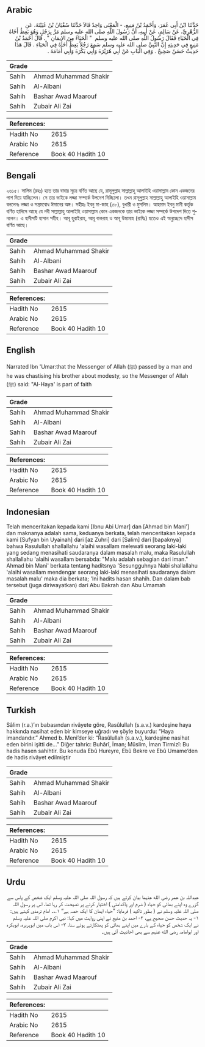 ## Arabic


<div dir="rtl" lang="ar" style={{fontSize:'larger',backgroundColor:'#f8f9fa',padding:20}}>
حَدَّثَنَا ابْنُ أَبِي عُمَرَ، وَأَحْمَدُ بْنُ مَنِيعٍ، - الْمَعْنَى وَاحِدٌ قَالاَ حَدَّثَنَا سُفْيَانُ بْنُ عُيَيْنَةَ، عَنِ الزُّهْرِيِّ، عَنْ سَالِمٍ، عَنْ أَبِيهِ، أَنَّ رَسُولَ اللَّهِ صلى الله عليه وسلم مَرَّ بِرَجُلٍ وَهُوَ يَعِظُ أَخَاهُ فِي الْحَيَاءِ فَقَالَ رَسُولُ اللَّهِ صلى الله عليه وسلم ‏ "‏ الْحَيَاءُ مِنَ الإِيمَانِ ‏"‏ ‏.‏ قَالَ أَحْمَدُ بْنُ مَنِيعٍ فِي حَدِيثِهِ إِنَّ النَّبِيَّ صلى الله عليه وسلم سَمِعَ رَجُلاً يَعِظُ أَخَاهُ فِي الْحَيَاءِ ‏.‏ قَالَ هَذَا حَدِيثٌ حَسَنٌ صَحِيحٌ ‏.‏ وَفِي الْبَابِ عَنْ أَبِي هُرَيْرَةَ وَأَبِي بَكْرَةَ وَأَبِي أُمَامَةَ ‏.‏
</div>
<div style={{backgroundColor:'#f8f9fa',padding:20, marginBottom: 10}}><table> <thead> <tr> <th>Grade</th> <th></th> </tr> </thead> <tbody> <tr><td>Sahih</td><td>Ahmad Muhammad Shakir</td></tr><tr><td>Sahih</td><td>Al-Albani</td></tr><tr><td>Sahih</td><td>Bashar Awad Maarouf</td></tr><tr><td>Sahih</td><td>Zubair Ali Zai</td></tr></tbody></table><table> <thead> <tr> <th>References:</th> <th></th> </tr> </thead> <tbody><tr><td>Hadith No</td><td>2615</td></tr><tr><td>Arabic No</td><td>2615</td></tr><tr><td>Reference</td><td>Book 40 Hadith 10</td></tr></tbody></table></div>

## Bengali


<div dir="ltr" lang="bn" style={{fontSize:'larger',backgroundColor:'#f8f9fa',padding:20}}>
২৬১৫। সালিম (রহঃ) হতে তার বাবার সূত্রে বর্ণিত আছে যে, রাসূলুল্লাহ সাল্লাল্লাহু আলাইহি ওয়াসাল্লাম কোন একজনের পাশ দিয়ে যাচ্ছিলেন। সে তার ভাইকে লজ্জা সম্পর্কে উপদেশ দিচ্ছিলো। তখন রাসূলুল্লাহ সাল্লাল্লাহু আলাইহি ওয়াসাল্লাম বললেনঃ লজ্জা ও সন্ত্ৰমবোধ ঈমানের অঙ্গ। সহীহঃ ইবনু মা-জাহ (৫৮), বুখারী ও মুসলিম। আহমাদ ইবনু মানী কর্তৃক বর্ণিত হাদিসে আছে যে নবী সাল্লাল্লাহু আলাইহি ওয়াসাল্লাম কোন একজনকে তার ভাইকে লজ্জা সম্পর্কে উপদেশ দিতে শুনলেন। এ হাদীসটি হাসান সহীহ। আবূ হুরাইরাহ, আবূ বাকরাহ ও আবূ উমামাহ (রাযিঃ) হতেও এই অনুচ্ছেদে হাদীস বর্ণিত আছে।
</div>
<div style={{backgroundColor:'#f8f9fa',padding:20, marginBottom: 10}}><table> <thead> <tr> <th>Grade</th> <th></th> </tr> </thead> <tbody> <tr><td>Sahih</td><td>Ahmad Muhammad Shakir</td></tr><tr><td>Sahih</td><td>Al-Albani</td></tr><tr><td>Sahih</td><td>Bashar Awad Maarouf</td></tr><tr><td>Sahih</td><td>Zubair Ali Zai</td></tr></tbody></table><table> <thead> <tr> <th>References:</th> <th></th> </tr> </thead> <tbody><tr><td>Hadith No</td><td>2615</td></tr><tr><td>Arabic No</td><td>2615</td></tr><tr><td>Reference</td><td>Book 40 Hadith 10</td></tr></tbody></table></div>

## English


<div dir="ltr" lang="en" style={{fontSize:'larger',backgroundColor:'#f8f9fa',padding:20}}>
Narrated Ibn 'Umar:that the Messenger of Allah (ﷺ) passed by a man and he was chastising his brother about modesty, so the Messenger of Allah (ﷺ) said: "Al-Haya' is part of faith
</div>
<div style={{backgroundColor:'#f8f9fa',padding:20, marginBottom: 10}}><table> <thead> <tr> <th>Grade</th> <th></th> </tr> </thead> <tbody> <tr><td>Sahih</td><td>Ahmad Muhammad Shakir</td></tr><tr><td>Sahih</td><td>Al-Albani</td></tr><tr><td>Sahih</td><td>Bashar Awad Maarouf</td></tr><tr><td>Sahih</td><td>Zubair Ali Zai</td></tr></tbody></table><table> <thead> <tr> <th>References:</th> <th></th> </tr> </thead> <tbody><tr><td>Hadith No</td><td>2615</td></tr><tr><td>Arabic No</td><td>2615</td></tr><tr><td>Reference</td><td>Book 40 Hadith 10</td></tr></tbody></table></div>

## Indonesian


<div dir="ltr" lang="id" style={{fontSize:'larger',backgroundColor:'#f8f9fa',padding:20}}>
Telah menceritakan kepada kami [Ibnu Abi Umar] dan [Ahmad bin Mani'] dan maknanya adalah sama, keduanya berkata, telah menceritakan kepada kami [Sufyan bin Uyainah] dari [az Zuhri] dari [Salim] dari [bapaknya] bahwa Rasulullah shallallahu 'alaihi wasallam melewati seorang laki-laki yang sedang menasihati saudaranya dalam masalah malu, maka Rasulullah shallallahu 'alaihi wasallam bersabda: "Malu adalah sebagian dari iman." Ahmad bin Mani' berkata tentang haditsnya 'Sesungguhnya Nabi shallallahu 'alaihi wasallam mendengar seorang laki-laki menasihati saudaranya dalam masalah malu' maka dia berkata; 'Ini hadits hasan shahih. Dan dalam bab tersebut (juga diriwayatkan) dari Abu Bakrah dan Abu Umamah
</div>
<div style={{backgroundColor:'#f8f9fa',padding:20, marginBottom: 10}}><table> <thead> <tr> <th>Grade</th> <th></th> </tr> </thead> <tbody> <tr><td>Sahih</td><td>Ahmad Muhammad Shakir</td></tr><tr><td>Sahih</td><td>Al-Albani</td></tr><tr><td>Sahih</td><td>Bashar Awad Maarouf</td></tr><tr><td>Sahih</td><td>Zubair Ali Zai</td></tr></tbody></table><table> <thead> <tr> <th>References:</th> <th></th> </tr> </thead> <tbody><tr><td>Hadith No</td><td>2615</td></tr><tr><td>Arabic No</td><td>2615</td></tr><tr><td>Reference</td><td>Book 40 Hadith 10</td></tr></tbody></table></div>

## Turkish


<div dir="ltr" lang="tr" style={{fontSize:'larger',backgroundColor:'#f8f9fa',padding:20}}>
Sâlim (r.a.)’ın babasından rivâyete göre, Rasûlullah (s.a.v.) kardeşine haya hakkında nasihat eden bir kimseye uğradı ve şöyle buyurdu: “Haya imandandır.” Ahmed b. Meni’der ki: “Rasûlullah (s.a.v.), kardeşine nasihat eden birini işitti de…” Diğer tahric: Buhârî, İman; Müslim, İman Tirmizî: Bu hadis hasen sahihtir. Bu konuda Ebû Hureyre, Ebû Bekre ve Ebû Umame’den de hadis rivâyet edilmiştir
</div>
<div style={{backgroundColor:'#f8f9fa',padding:20, marginBottom: 10}}><table> <thead> <tr> <th>Grade</th> <th></th> </tr> </thead> <tbody> <tr><td>Sahih</td><td>Ahmad Muhammad Shakir</td></tr><tr><td>Sahih</td><td>Al-Albani</td></tr><tr><td>Sahih</td><td>Bashar Awad Maarouf</td></tr><tr><td>Sahih</td><td>Zubair Ali Zai</td></tr></tbody></table><table> <thead> <tr> <th>References:</th> <th></th> </tr> </thead> <tbody><tr><td>Hadith No</td><td>2615</td></tr><tr><td>Arabic No</td><td>2615</td></tr><tr><td>Reference</td><td>Book 40 Hadith 10</td></tr></tbody></table></div>

## Urdu


<div dir="rtl" lang="ur" style={{fontSize:'larger',backgroundColor:'#f8f9fa',padding:20}}>
عبداللہ بن عمر رضی الله عنہما بیان کرتے ہیں کہ رسول اللہ صلی اللہ علیہ وسلم ایک شخص کے پاس سے گزرے وہ اپنے بھائی کو حیاء ( شرم اور پاکدامنی ) اختیار کرنے پر نصیحت کر رہا تھا، اس پر رسول اللہ صلی اللہ علیہ وسلم نے ( بطور تاکید ) فرمایا: ”حیاء ایمان کا ایک حصہ ہے“ ۱؎۔ امام ترمذی کہتے ہیں: ۱- یہ حدیث حسن صحیح ہے، ۲- احمد بن منیع نے اپنی روایت میں کہا: نبی اکرم صلی اللہ علیہ وسلم نے ایک شخص کو حیاء کے بارے میں اپنے بھائی کو پھٹکارتے ہوئے سنا، ۳- اس باب میں ابوہریرہ، ابوبکرہ اور ابوامامہ رضی الله عنہم سے بھی احادیث آئی ہیں۔
</div>
<div style={{backgroundColor:'#f8f9fa',padding:20, marginBottom: 10}}><table> <thead> <tr> <th>Grade</th> <th></th> </tr> </thead> <tbody> <tr><td>Sahih</td><td>Ahmad Muhammad Shakir</td></tr><tr><td>Sahih</td><td>Al-Albani</td></tr><tr><td>Sahih</td><td>Bashar Awad Maarouf</td></tr><tr><td>Sahih</td><td>Zubair Ali Zai</td></tr></tbody></table><table> <thead> <tr> <th>References:</th> <th></th> </tr> </thead> <tbody><tr><td>Hadith No</td><td>2615</td></tr><tr><td>Arabic No</td><td>2615</td></tr><tr><td>Reference</td><td>Book 40 Hadith 10</td></tr></tbody></table></div>